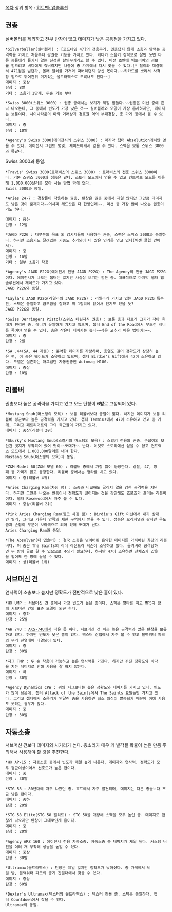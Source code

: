 [[목차]]
상위 항목 : [[히트맨: 앱솔루션]]
== 권총 ==
실버볼러를 제외하고 전부 탄창이 많고 데미지가 낮은 공통점을 가지고 있다.

 *Silverballer(실버볼러) : [코드네임 47]의 전용무기, 권총답지 않게 소총과 맞먹는 공격력을 가지고 처음부터 쌍권총 기능을 가지고 있다. 게다가 소음기 장착으로 잘만 쏘면 다른 놈들에게 들키지 않는 진정한 살인무기라고 볼 수 있다. 미션 초반에 빅토리아의 정보를 얻으려고 버디에게 줘버리지만 나중에 총 가게에서 다시 찾을 수 있다.[* 릴리와 대결해서 471점을 넘던가, 몰래 열쇠를 가져와 따버리던지 당신 몫이다.~~키카드를 뽀려서 사격장 밑으로 뛰어간뒤 거기있는 울트라맥스로 도륙내도 된다~~]
 데미지 : 중상
 탄창 : 8발
 기타 : 소음기 1단계, 두손 기능 부여

 *Swiss 3000(스위스 3000) : 권총 중에서는 보기가 제일 힘들다.~~권총은 미션 중에 존나 나오는데, 그 중에서 빈도가 가장 낮은 것~~ 실버볼러와 모양이 가장 흡사하지만, 데미지는 보통이다. 차이나타운의 마약 거래상과 경호원 역의 부패경찰, 총 가게 등에서 볼 수 있다.
 데미지 : 중
 탄창 : 10발

 *Agency's Swiss 3000(에이전시의 스위스 3000) : 마지막 챕터 Absolution에서만 얻을 수 있다. 에이전시 그런트 몇몇, 제이드에게서 얻을 수 있다. 스펙은 보통 스위스 3000과 똑같다.
Swiss 3000과 동일.

 *Travis' Swiss 3000(트래비스의 스위스 3000) : 트래비스의 전용 스위스 3000이다. 기본 스위스 3000과 성능은 같다. 스토리 모드에서 얻을 수 없고 컨트랙츠 모드를 이용해 1,000,000달러를 모아 사는 방법 밖에 없다.
 Swiss 3000과 동일.

 *Aries 24-7 : 경찰들이 착용하는 권총, 탄창은 권총 중에서 제일 많지만 그만큼 데미지도 낮은 것이 문제이다~~어차피 헤드샷은 다 한방인데~~. 미션 중 가장 많이 나오는 권총이기도 하다.

 데미지 : 중하
 탄창 : 12발

 *JAGD P22G : 대부분의 목표 외 감시자들이 사용하는 권총, 스펙은 스위스 3000과 동일하다. 하지만 소음기도 달려있는 기종도 추가되어 더 많은 인기를 얻고 있다(빅센 클럽 안에서).
 데미지 : 중
 탄창 : 10발
 기타 : 일부 소음기 착용

 *Agency's JAGD P22G(에이전시 전용 JAGD P22G) : The Agency의 전용 JAGD P22G이다. 에이전시가 나오는 챕터는 많지만 사실상 보기는 힘든 총. 대표적으로 마지막 챕터 앱솔루션에서 제이드가 가지고 있다.
 JAGD P22G와 동일.

 *Layla's JAGD P22G(라일라의 JAGD P22G) : 라일라가 가지고 있는 JAGD P22G 특수판, 스펙은 동일하고 금도금을 칠하고 딱 1정밖에 없어서 인기도 있을 듯?
 JAGD P22G와 동일.

 *Swiss Derringers Pistol(스위스 데린저식 권총) : 보통 총과 다르게 크기가 작아 휴대가 편리한 총. 레니가 유일하게 가지고 있으며, 챕터 End of the Road에서 무조건 레니를 죽여야 얻을 수 있다. 총은 작은데 데미지는 높다~~작은 고추가 매운 법이여!~~.
 데미지 : 중
 탄창 : 2발

 *SA .44(SA. 44 자동) : 흉악한 데미지를 자랑하며, 총열도 길어 정확도가 상당히 높은 편, 이 총은 웨이드가 소유하고 있으며, 챕터 Birdie's Gift에서 47이 소유하고 있다. 모델은 실존하는 매그넘탄 자동권총인 Automag M180.
 데미지 : 중상
 탄창 : 10발

== 리볼버 ==
권총보다 높은 공격력을 가지고 있고 모든 탄창이 '''6발'''로 고정되어 있다.

 *Mustang Snub(머스탱의 모욕) : 보통 리볼버보다 총열이 짧다. 하지만 데미지가 보통 리볼버 평균보다 높은 공격력을 가지고 있다. 챕터 Termius에서 47이 소유하고 있고 총 가게, 그리고 패트리어트와 그의 측근들이 가지고 있다.
 데미지 : 중상(리볼버 3위)

 *Skurky's Mustang Snub(스컬키의 머스탱의 모욕) : 스컬키 전용의 권총. 손잡이의 보안관 뱃지가 부착되어 있어 멋이~~뽀대가~~ 난다. 이것도 스토리에선 얻을 수 없고 컨트랙츠 모드에서 1,000,000달러를 내야 한다.
 Mustang Snub(머스탱의 모욕)과 동일.

 *Z&M Model 60(Z&N 모델 60) : 리볼버 중에서 가장 많이 등장한다. 경찰, 47, 깡패 등 가리지 않고 등장한다. 리볼버 중에서는 평타를 치고 있다.
 데미지 : 중(리볼버 4위)

 *Aries Charging Ram(차징 램) : 소총과 비교해도 꿇리지 않을 강한 공격력을 지닌다. 하지만 그만큼 나오는 반동이나 정확도가 떨어지는 것을 감안해도 호불호가 갈리는 리볼버이다. 챕터 Rosewood에서 자주 볼 수 있다.
 데미지 : 중상(리볼버 2위)

 *Pink Aries Charging Ram(핑크 차징 램) : Birdie's Gift 미션에서 내기 상대인 릴리, 그리고 카운터 안쪽의 제한 구역에서 얻을 수 있다. 성능은 오리지널과 같지만 은도금과 손잡이 부분이 보라색으로 되어 있어 뽀대가 난다.
 Aries Charging Ram과 동일.

 *The Absolver(더 앱솔버) : 결국 소총을 넘어버린 흉악한 데미지를 가져버린 최강의 리볼버다. 이 총은 The Saints의 리더 라산드라 딕슨이 소유하고 있다. 들켜버려 공격당하면 두 방에 골로 갈 수 있으므로 주의가 필요하다. 하지만 47이 소유하면 산체스가 갑옷을 입어도 한 방에 끝낼 수 있다.
 데미지 : 상(리볼버 1위)

== 서브머신 건 ==
연사력이 소총보다 높지만 정확도가 전반적으로 낮은 흠이 있다.

 *HX UMP : 서브머신 건 중에서 가장 빈도가 높은 총이다. 스펙은 평타를 치고 MP5와 함께 서브머신 건의 표준 모델이 되곤 한다.
 데미지 : 중하
 탄창 : 25발

 *AH 74U : [[AKS-74U]]에서 따온 듯 하다. 서브머신 건 치곤 높은 공격력과 많은 탄창을 보유하고 있다. 하지만 빈도가 낮은 흠이 있다. 덱스터 산업에서 자주 볼 수 있고 블팩워터 파크의 무기 진열대에 나열되어 있다.
 데미지 : 중
 탄창 : 30발

 *저그 TMP : 두 손 착용이 가능하고 높은 연사력을 가진다. 하지만 꾸진 정확도와 바닥을 치는 데미지로 인해 사용을 잘 하지 않는다.
 데미지 : 하
 탄창 : 30발

 *Agency Dynamics CPW : 위의 저그보다는 높은 정확도와 데미지를 가지고 있다. 빈도가 많이 낮은데, 챕터 Attack of the Saints에서 The Saints 요원들만 가지고 있다. 그리고 챕터에서 소음기가 안달린 총을 사용하면 최소 의심이 발동되기 때문에 아예 사용도 못하는 경우가 많다.
 데미지 : 중
 탄창 : 30발

== 자동소총 ==
서브머신 건보다 데미지와 사거리가 높다. 총소리가 매우 커 발각될 확률이 높은 만큼 주의해서 사용해야 할 것을 추천한다.

 *HX AP-15 : 자동소총 중에서 빈도가 제일 높게 나온다. 데미지와 연사력, 정확도가 모두 평균이상이어서 선호도가 높은 편이다.
 데미지 : 중
 탄창 : 30발

 *STG 58 : 80년대에 자주 나왔던 총. 호프에서 자주 발견되며, 데미지는 다른 총들보다 조금 낮은 편이다.
 데미지 : 중하
 탄창 : 20발

 *STG 58 Elite(STG 58 엘리트) : STG 58을 개량해 스펙을 모두 높인 총. 데미지도 괜찮게 나오지만 탄창이 그대로인게 흠이다.
 데미지 : 중
 탄창 : 20발

 *Agency ARZ 160 : 에이전시 전용 자동소총. 자동소총 중 데미지가 제일 높다. 커스텀 버전을 여러 개 부착해 성능을 높일 수 있다.
 데미지 : 중상
 탄창 : 30발

 *Ultramax(울트라맥스) : 탄창은 제일 많지만 정확도가 낮아졌다. 총 가게에서 비밀 방, 블랙워터 파크의 총기 진열대에서 찾을 수 있다.
 데미지 : 중상
 탄창 : 60발

 *Dexter's Ultramax(덱스터의 울트라맥스) : 덱스터 전용 총. 스펙은 동일하다. 챕터 Countdown에서 찾을 수 있다.
 Ultramax와 동일.
